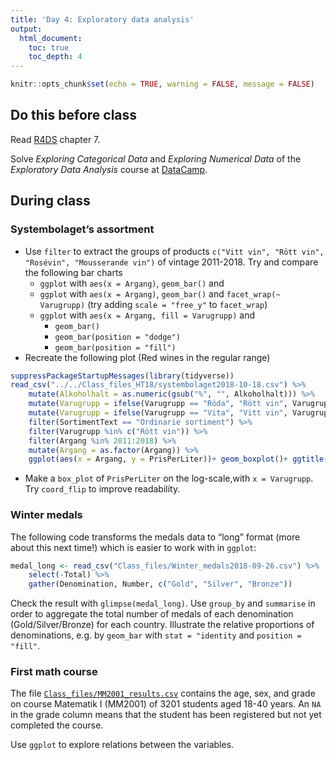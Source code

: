 ```yaml
---
title: 'Day 4: Exploratory data analysis'
output:
  html_document:
    toc: true
    toc_depth: 4    
---
```

```r
knitr::opts_chunk$set(echo = TRUE, warning = FALSE, message = FALSE)
```


## Do this before class

Read [R4DS](http://r4ds.had.co.nz/) chapter 7.

Solve *Exploring Categorical Data* and *Exploring Numerical Data* of the *Exploratory Data Analysis* course at [DataCamp](https://www.datacamp.com/enterprise/mt5013-ht18/assignments).

## During class

### Systembolaget's  assortment

* Use `filter` to extract the groups of products `c("Vitt vin", "Rött vin", "Rosévin", "Mousserande vin")` of vintage 2011-2018. Try and compare the following bar charts
    * `ggplot` with  `aes(x = Argang)`, `geom_bar()` and 
    * `ggplot` with `aes(x = Argang)`, `geom_bar()` and `facet_wrap(~ Varugrupp)` (try adding `scale = "free_y"` to `facet_wrap`)
    * `ggplot` with `aes(x = Argang, fill = Varugrupp)` and
        * `geom_bar()`
        * `geom_bar(position = "dodge")`
        * `geom_bar(position = "fill")`


* Recreate the following plot (Red wines in the regular range)
```r
suppressPackageStartupMessages(library(tidyverse))
read_csv("../../Class_files_HT18/systembolaget2018-10-18.csv") %>% 
    mutate(Alkoholhalt = as.numeric(gsub("%", "", Alkoholhalt))) %>% 
    mutate(Varugrupp = ifelse(Varugrupp == "Röda", "Rött vin", Varugrupp)) %>% 
    mutate(Varugrupp = ifelse(Varugrupp == "Vita", "Vitt vin", Varugrupp)) %>% 
    filter(SortimentText == "Ordinarie sortiment") %>% 
    filter(Varugrupp %in% c("Rött vin")) %>% 
    filter(Argang %in% 2011:2018) %>% 
    mutate(Argang = as.factor(Argang)) %>% 
    ggplot(aes(x = Argang, y = PrisPerLiter))+ geom_boxplot()+ ggtitle("Red wines") +xlab("Vintage") +ylab("Price per liter")
```

* Make a `box_plot` of `PrisPerLiter` on the log-scale,with `x = Varugrupp`. Try `coord_flip` to improve readability.


### Winter medals

The following code transforms the medals data to "long" format (more about this next time!) which is easier to work with in `ggplot`:
```r
medal_long <- read_csv("Class_files/Winter_medals2018-09-26.csv") %>% 
    select(-Total) %>% 
    gather(Denomination, Number, c("Gold", "Silver", "Bronze"))
```
Check the result with `glimpse(medal_long)`. Use `group_by` and `summarise` in order to aggregate the total number of medals of each denomination (Gold/Silver/Bronze) for each country. Illustrate the relative proportions of denominations, e.g. by `geom_bar` with `stat = "identity` and `position = "fill"`. 

### First math course

The file [`Class_files/MM2001_results.csv`](https://github.com/MT5013-HT18/Class_files/blob/master/MM2001_results.csv) contains the age, sex, and grade on course Matematik I (MM2001) of 3201 students aged 18-40 years. An `NA` in the grade column means that the student has been registered but not yet completed the course.

Use `ggplot` to explore relations between the variables.

